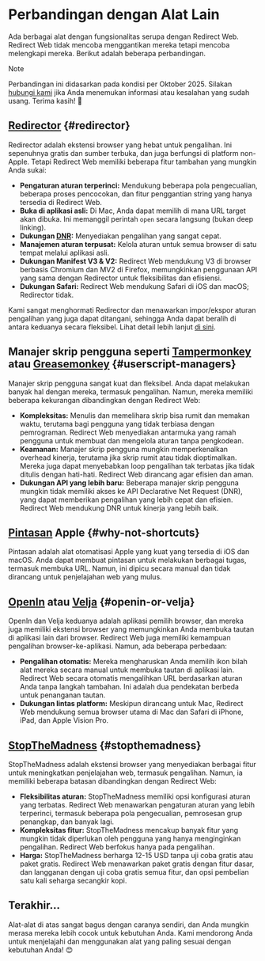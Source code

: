 # Perbandingan dengan Alat Lain

Ada berbagai alat dengan fungsionalitas serupa dengan Redirect Web. Redirect Web tidak mencoba menggantikan mereka tetapi mencoba melengkapi mereka. Berikut adalah beberapa perbandingan.

> [!NOTE]
> Perbandingan ini didasarkan pada kondisi per Oktober 2025. Silakan [hubungi kami](/contact-us) jika Anda menemukan informasi atau kesalahan yang sudah usang. Terima kasih! 🙏

## [Redirector](https://github.com/einaregilsson/Redirector) {#redirector}

Redirector adalah ekstensi browser yang hebat untuk pengalihan. Ini sepenuhnya gratis dan sumber terbuka, dan juga berfungsi di platform non-Apple. Tetapi Redirect Web memiliki beberapa fitur tambahan yang mungkin Anda sukai:

* **Pengaturan aturan terperinci:** Mendukung beberapa pola pengecualian, beberapa proses pencocokan, dan fitur penggantian string yang hanya tersedia di Redirect Web.
* **Buka di aplikasi asli:** Di Mac, Anda dapat memilih di mana URL target akan dibuka. Ini memanggil perintah `open` secara langsung (bukan deep linking).
* **Dukungan [DNR](https://blog.mozilla.org/addons/2023/05/17/declarativenetrequest-available-in-firefox/):** Menyediakan pengalihan yang sangat cepat.
* **Manajemen aturan terpusat:** Kelola aturan untuk semua browser di satu tempat melalui aplikasi asli.
* **Dukungan Manifest V3 & V2:** Redirect Web mendukung V3 di browser berbasis Chromium dan MV2 di Firefox, memungkinkan penggunaan API yang sama dengan Redirector untuk fleksibilitas dan efisiensi.
* **Dukungan Safari:** Redirect Web mendukung Safari di iOS dan macOS; Redirector tidak.

Kami sangat menghormati Redirector dan menawarkan impor/ekspor aturan pengalihan yang juga dapat ditangani, sehingga Anda dapat beralih di antara keduanya secara fleksibel. Lihat detail lebih lanjut [di sini](/export-or-import-rules).

## Manajer skrip pengguna seperti [Tampermonkey](https://www.tampermonkey.net/) atau [Greasemonkey](https://www.greasespot.net/) {#userscript-managers}

Manajer skrip pengguna sangat kuat dan fleksibel. Anda dapat melakukan banyak hal dengan mereka, termasuk pengalihan. Namun, mereka memiliki beberapa kekurangan dibandingkan dengan Redirect Web:

* **Kompleksitas:** Menulis dan memelihara skrip bisa rumit dan memakan waktu, terutama bagi pengguna yang tidak terbiasa dengan pemrograman. Redirect Web menyediakan antarmuka yang ramah pengguna untuk membuat dan mengelola aturan tanpa pengkodean.
* **Keamanan:** Manajer skrip pengguna mungkin memperkenalkan overhead kinerja, terutama jika skrip rumit atau tidak dioptimalkan. Mereka juga dapat menyebabkan loop pengalihan tak terbatas jika tidak ditulis dengan hati-hati. Redirect Web dirancang agar efisien dan aman.
* **Dukungan API yang lebih baru:** Beberapa manajer skrip pengguna mungkin tidak memiliki akses ke API Declarative Net Request (DNR), yang dapat memberikan pengalihan yang lebih cepat dan efisien. Redirect Web mendukung DNR untuk kinerja yang lebih baik.

## [Pintasan](https://support.apple.com/guide/shortcuts/welcome/ios) Apple {#why-not-shortcuts}

Pintasan adalah alat otomatisasi Apple yang kuat yang tersedia di iOS dan macOS. Anda dapat membuat pintasan untuk melakukan berbagai tugas, termasuk membuka URL. Namun, ini dipicu secara manual dan tidak dirancang untuk penjelajahan web yang mulus.

## [OpenIn](https://loshadki.app/openin4/) atau [Velja](https://sindresorhus.com/velja) {#openin-or-velja}

OpenIn dan Velja keduanya adalah aplikasi pemilih browser, dan mereka juga memiliki ekstensi browser yang memungkinkan Anda membuka tautan di aplikasi lain dari browser. Redirect Web juga memiliki kemampuan pengalihan browser-ke-aplikasi. Namun, ada beberapa perbedaan:

* **Pengalihan otomatis:** Mereka mengharuskan Anda memilih ikon bilah alat mereka secara manual untuk membuka tautan di aplikasi lain. Redirect Web secara otomatis mengalihkan URL berdasarkan aturan Anda tanpa langkah tambahan. Ini adalah dua pendekatan berbeda untuk penanganan tautan.
* **Dukungan lintas platform:** Meskipun dirancang untuk Mac, Redirect Web mendukung semua browser utama di Mac dan Safari di iPhone, iPad, dan Apple Vision Pro.

## [StopTheMadness](https://www.stopthemadness.com/) {#stopthemadness}

StopTheMadness adalah ekstensi browser yang menyediakan berbagai fitur untuk meningkatkan penjelajahan web, termasuk pengalihan. Namun, ia memiliki beberapa batasan dibandingkan dengan Redirect Web:

* **Fleksibilitas aturan:** StopTheMadness memiliki opsi konfigurasi aturan yang terbatas. Redirect Web menawarkan pengaturan aturan yang lebih terperinci, termasuk beberapa pola pengecualian, pemrosesan grup penangkap, dan banyak lagi.
* **Kompleksitas fitur:** StopTheMadness mencakup banyak fitur yang mungkin tidak diperlukan oleh pengguna yang hanya menginginkan pengalihan. Redirect Web berfokus hanya pada pengalihan.
* **Harga:** StopTheMadness berharga 12-15 USD tanpa uji coba gratis atau paket gratis. Redirect Web menawarkan paket gratis dengan fitur dasar, dan langganan dengan uji coba gratis semua fitur, dan opsi pembelian satu kali seharga secangkir kopi.

## Terakhir...

Alat-alat di atas sangat bagus dengan caranya sendiri, dan Anda mungkin merasa mereka lebih cocok untuk kebutuhan Anda. Kami mendorong Anda untuk menjelajahi dan menggunakan alat yang paling sesuai dengan kebutuhan Anda! 😊
